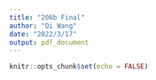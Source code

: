 ```yaml
---
title: "206b Final"
author: "Qi Wang"
date: "2022/3/17"
output: pdf_document
---
```


```r
knitr::opts_chunk$set(echo = FALSE)
```

```r

```

